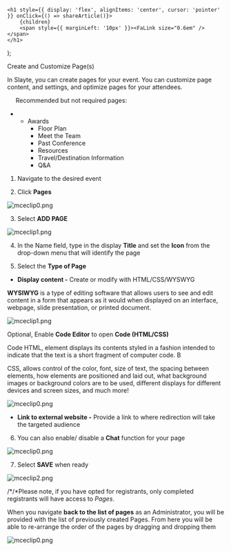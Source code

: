 

    <h1 style={{ display: 'flex', alignItems: 'center', cursor: 'pointer' }} onClick={() => shareArticle()}>
        {children} 
        <span style={{ marginLeft: '10px' }}><FaLink size="0.6em" /></span>
    </h1>
);

<ToastContainer />

<ClickableTitle>Create and Customize Page(s)</ClickableTitle>




In Slayte, you can create pages for your event. You can customize page content, and settings, and optimize pages for your attendees.


     Recommended but not required pages:


* + Awards
	+ Floor Plan
	+ Meet the Team
	+ Past Conference
	+ Resources
	+ Travel/Destination Information
	+ Q&A


1. Navigate to the desired event


2. Click **Pages**


![mceclip0.png](../../../resources/article-images/4494376846227-Create-and-Customize-Page-s_1.png)


3. Select **ADD PAGE**


![mceclip1.png](../../../resources/article-images/4494376846227-Create-and-Customize-Page-s_2.png)


4. In the Name field, type in the display **Title** and set the **Icon** from the drop-down menu that will identify the page


5. Select the **Type of Page**


* **Display content -** Create or modify with HTML/CSS/WYSWYG


**WYSIWYG** is a type of editing software that allows users to see and edit content in a form that appears as it would when displayed on an interface, webpage, slide presentation, or printed document. 


![mceclip1.png](../../../resources/article-images/4494376846227-Create-and-Customize-Page-s_3.png)


Optional, Enable **Code Editor** to open **Code (HTML/CSS)**


Code HTML, element displays its contents styled in a fashion intended to indicate that the text is a short fragment of computer code. B


CSS, allows control of the color, font, size of text, the spacing between elements, how elements are positioned and laid out, what background images or background colors are to be used, different displays for different devices and screen sizes, and much more!


![mceclip0.png](../../../resources/article-images/4494376846227-Create-and-Customize-Page-s_4.png)


* **Link to external website -** Provide a link to where redirection will take the targeted audience


6. You can also enable/ disable a **Chat** function for your page 


![mceclip0.png](../../../resources/article-images/4494376846227-Create-and-Customize-Page-s_5.png)


7. Select **SAVE** when ready


![mceclip2.png](../../../resources/article-images/4494376846227-Create-and-Customize-Page-s_6.png)


/*/*Please note, if you have opted for registrants, only completed registrants will have access to *Pages*.


When you navigate **back to the list of pages** as an Administrator, you will be provided with the list of previously created Pages. From here you will be able to re-arrange the order of the pages by dragging and dropping them 


![mceclip0.png](../../../resources/article-images/4494376846227-Create-and-Customize-Page-s_7.png)




